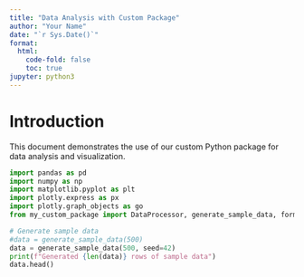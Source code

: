 ```yaml
---
title: "Data Analysis with Custom Package"
author: "Your Name"
date: "`r Sys.Date()`"
format: 
  html:
    code-fold: false
    toc: true
jupyter: python3
---
```


# Introduction

This document demonstrates the use of our custom Python package for data analysis and visualization.

```python
import pandas as pd
import numpy as np
import matplotlib.pyplot as plt
import plotly.express as px
import plotly.graph_objects as go
from my_custom_package import DataProcessor, generate_sample_data, format_number
```
```python
# Generate sample data
#data = generate_sample_data(500)
data = generate_sample_data(500, seed=42)
print(f"Generated {len(data)} rows of sample data")
data.head()
```
